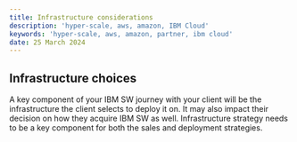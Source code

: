 ```yaml
---
title: Infrastructure considerations
description: 'hyper-scale, aws, amazon, IBM Cloud'
keywords: 'hyper-scale, aws, amazon, partner, ibm cloud'
date: 25 March 2024
---
```



## Infrastructure choices

A key component of your IBM SW journey with your client will be the infrastructure the client selects to deploy it on.  It may also impact their decision on how they acquire IBM SW as well.  Infrastructure strategy needs to be a key component for both the sales and deployment strategies.  